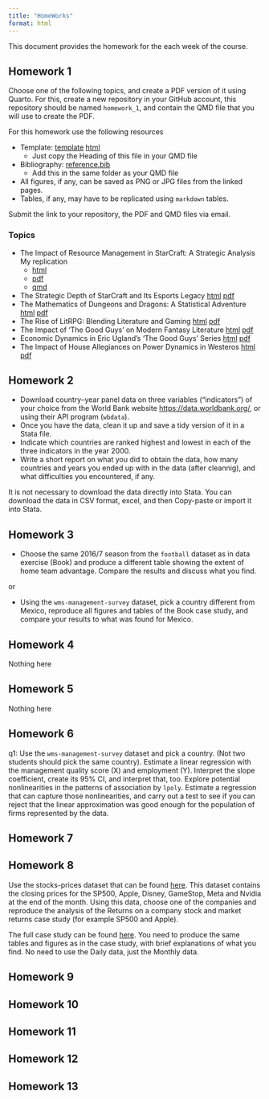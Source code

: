 ```yaml
---
title: "HomeWorks"
format: html
---
```


This document provides the homework for the each week of the course.  

## Homework 1 {#hw01}

Choose one of the following topics, and create a PDF version of it using Quarto. For this, create a new repository in your GitHub account, this repository should be named `homework_1`, and contain the QMD file that you will use to create the PDF.

For this homework use the following resources

 - Template: [template](hw-material/pdf-template.txt) [html](hw-material/pdf-template.html)
   - Just copy the Heading of this file in your QMD file
 - Bibliography: [reference.bib](hw-material/references.bib)
   - Add this in the same folder as your QMD file
 - All figures, if any, can be saved as PNG or JPG files from the linked pages.
 - Tables, if any, may have to be replicated using `markdown` tables.

Submit the link to your repository, the PDF and QMD files via email.
  
### Topics

- The Impact of Resource Management in StarCraft: A Strategic Analysis 
  My replication
  - [html](hw-material/report1.html) 
  - [pdf](hw-material/report1.pdf)
  - [qmd](hw-material/report1-example.qmd)
- The Strategic Depth of StarCraft and Its Esports Legacy [html](hw-material/report2.html) [pdf](hw-material/report2.pdf)
- The Mathematics of Dungeons and Dragons: A Statistical Adventure [html](hw-material/report3.html) [pdf](hw-material/report3.pdf)
- The Rise of LitRPG: Blending Literature and Gaming [html](hw-material/report4.html) [pdf](hw-material/report4.pdf)
- The Impact of 'The Good Guys' on Modern Fantasy Literature [html](hw-material/report5.html) [pdf](hw-material/report5.pdf)
- Economic Dynamics in Eric Ugland's 'The Good Guys' Series [html](hw-material/report6.html) [pdf](hw-material/report6.pdf)
- The Impact of House Allegiances on Power Dynamics in Westeros [html](hw-material/report7.html) [pdf](hw-material/report7.pdf)

## Homework 2 {#hw02}

- Download country–year panel data on three variables (“indicators”) of your choice from the
World Bank website <https://data.worldbank.org/>, or using their API program (`wbdata`). 
- Once you have the data, clean it up and save a tidy version of it in a Stata file.
- Indicate which countries are ranked highest and lowest in each of the three indicators in the year 2000.
- Write a short report on what you did to obtain the data, how many countries and years you ended up with in the data (after cleannig), and what difficulties you encountered, if any. 

It is not necessary to download the data directly into Stata. You can download the data in CSV format, excel, and then Copy-paste or import it into Stata.

## Homework 3 {#hw03}

- Choose the same 2016/7 season from the `football` dataset as in data exercise (Book) and produce
a different table showing the extent of home team advantage. Compare the results and discuss what you find. 

or

- Using the `wms-management-survey` dataset, pick a country different from Mexico, reproduce all
figures and tables of the Book case study, and compare your results to what was found for Mexico.

## Homework 4 {#hw04}

Nothing here

## Homework 5 {#hw05}

Nothing here

## Homework 6 {#hw06}

q1: Use the `wms-management-survey` dataset and pick a country. (Not two students should pick the same country). Estimate a linear regression with the management quality score (X) and employment (Y). Interpret the slope coefficient, create its 95% CI, and interpret that, too. Explore potential nonlinearities in the patterns of association by `lpoly`. Estimate a regression that can capture those nonlinearities, and carry out a test to see if you can reject that the linear approximation was good enough for the population of firms represented by the data.


## Homework 7 {#hw07}

## Homework 8 {#hw08}

Use the stocks-prices dataset that can be found [here](stock_prices.dta). This dataset contains the closing prices for the SP500, Apple, Disney, GameStop, Meta and Nvidia at the end of the month. Using this data, choose one of the companies and reproduce the analysis of the Returns on a company stock and market returns case study (for example SP500 and Apple).

The full case study can be found [here](case_study_returns.pdf). You need to produce the same tables and figures as in the case study, with brief explanations of what you find. No need to use the Daily data, just the Monthly data.

## Homework 9 {#hw09}

## Homework 10 {#hw10}

## Homework 11 {#hw11}

## Homework 12 {#hw12}

## Homework 13 {#hw13}
